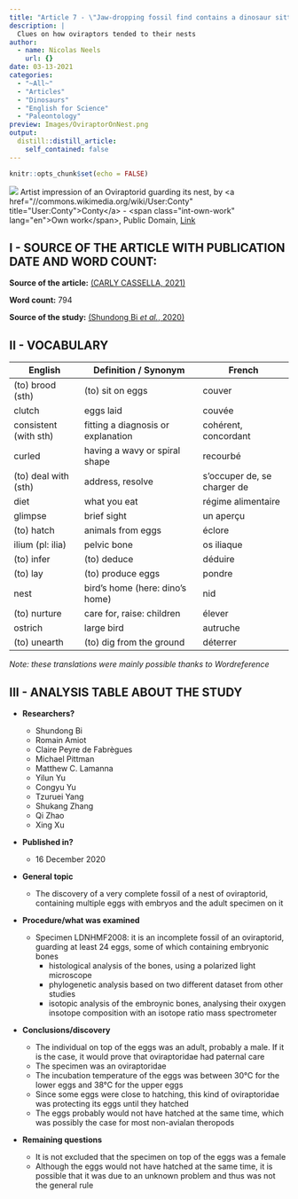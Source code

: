 ```yaml
---
title: "Article 7 - \"Jaw-dropping fossil find contains a dinosaur sitting on an entire clutch of eggs\""
description: |
  Clues on how oviraptors tended to their nests
author:
  - name: Nicolas Neels
    url: {}
date: 03-13-2021
categories:
  - "~All~"
  - "Articles"
  - "Dinosaurs"
  - "English for Science"
  - "Paleontology"
preview: Images/OviraptorOnNest.png
output:
  distill::distill_article:
    self_contained: false
---
```


```r
knitr::opts_chunk$set(echo = FALSE)
```
![](Images/OviraptorOnNest.png)
Artist impression of an Oviraptorid guarding its nest, by &lt;a href=&quot;//commons.wikimedia.org/wiki/User:Conty&quot; title=&quot;User:Conty&quot;&gt;Conty&lt;/a&gt; - &lt;span class=&quot;int-own-work&quot; lang=&quot;en&quot;&gt;Own work&lt;/span&gt;, Public Domain, <a href="https://commons.wikimedia.org/w/index.php?curid=6556432">Link</a>

## I - SOURCE OF THE ARTICLE WITH PUBLICATION DATE AND WORD COUNT:
__Source of the article:__ [(CARLY CASSELLA, 2021)](https://www.sciencealert.com/fossilized-dinosaur-found-brooding-on-a-nest-of-preserved-eggs-with-actual-embryos-inside)

__Word count:__ 794


__Source of the study:__ [(Shundong Bi *et al.*, 2020)](https://doi.org/10.1016/j.scib.2020.12.018)


## II - VOCABULARY

| English              | Definition / Synonym                | French                     |
|----------------------|-------------------------------------|----------------------------|
| (to) brood (sth)     | (to) sit on eggs                    | couver                     |
| clutch               | eggs laid                           | couvée                     |
| consistent (with sth)| fitting a diagnosis or explanation  | cohérent, concordant       |
| curled               | having a wavy or spiral shape       | recourbé                   |
| (to) deal with (sth) | address, resolve                    | s'occuper de, se charger de|
| diet                 | what you eat                        | régime alimentaire         |
| glimpse              | brief sight                         | un aperçu                  |
| (to) hatch           | animals from eggs                   | éclore                     |
| ilium (pl: ilia)     | pelvic bone                         | os iliaque                 |
| (to) infer           | (to) deduce                         | déduire                    |
| (to) lay             | (to) produce eggs                   | pondre                     |
| nest                 | bird's home (here: dino's home)     | nid                        |
| (to) nurture         | care for, raise: children           | élever                     |
| ostrich              | large bird                          | autruche                   |
| (to) unearth         | (to) dig from the ground            | déterrer                   |

*Note: these translations were mainly possible thanks to Wordreference*

## III - ANALYSIS TABLE ABOUT THE STUDY

* **Researchers?**
    + Shundong Bi
    + Romain Amiot
    + Claire Peyre de Fabrègues
    + Michael Pittman
    + Matthew C. Lamanna
    + Yilun Yu
    + Congyu Yu
    + Tzuruei Yang
    + Shukang Zhang
    + Qi Zhao
    + Xing Xu


* **Published in?**
    + 16 December 2020


* **General topic**
    + The discovery of a very complete fossil of a nest of oviraptorid, containing multiple eggs with embryos and the adult specimen on it

* **Procedure/what was examined**
    + Specimen LDNHMF2008: it is an incomplete fossil of an oviraptorid, guarding at least 24 eggs, some of which containing embryonic bones
        - histological analysis of the bones, using a polarized light microscope
        - phylogenetic analysis based on two different dataset from other studies
        - isotopic analysis of the embroynic bones, analysing their oxygen insotope composition with an isotope ratio mass spectrometer

* **Conclusions/discovery**

    + The individual on top of the eggs was an adult, probably a male. If it is the case, it would prove that oviraptoridae had paternal care
    + The specimen was an oviraptoridae
    + The incubation temperature of the eggs was between 30°C for the lower eggs and 38°C for the upper eggs
    + Since some eggs were close to hatching, this kind of oviraptoridae was protecting its eggs until they hatched
    + The eggs probably would not have hatched at the same time, which was possibly the case for most non-avialan theropods
    
* **Remaining questions**
    + It is not excluded that the specimen on top of the eggs was a female
    + Although the eggs would not have hatched at the same time, it is possible that it was due to an unknown problem and thus was not the general rule
